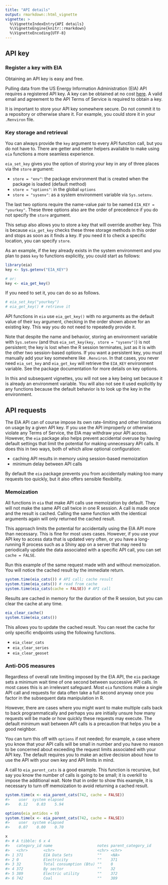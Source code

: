 ---
title: "API details"
output: rmarkdown::html_vignette
vignette: >
  %\VignetteIndexEntry{API details}
  %\VignetteEngine{knitr::rmarkdown}
  %\VignetteEncoding{UTF-8}
---



## API key

### Register a key with EIA

Obtaining an API key is easy and free. 

Pulling data from the US Energy Information Administration (EIA) API requires a registered API key. A key can be obtained at no cost [here](https://www.eia.gov/opendata/register.php). A valid email and agreement to the API Terms of Service is required to obtain a key.

It is important to store your API key somewhere secure. Do not commit it to a repository or otherwise share it. For example, you could store it in your `.Renviron` file.

### Key storage and retrieval

You can always provide the `key` argument to every API function call, but you do not have to. There are getter and setter helpers available to make using `eia` functions a more seamless experience.

`eia_set_key` gives you the option of storing your key in any of three places via the `store` argument:

* `store = "env"`: the package environment that is created when the package is loaded (default method)
* `store = "options"`: in the global `options`
* `store = "sysenv"`: as a system environment variable via `Sys.setenv`.

The last two options require the name-value pair to be named `EIA_KEY = "yourkey"`. These three options also are the order of precedence if you do not specify the `store` argument.

This setup also allows you to store a key that will override another key. This is because `eia_get_key` checks these three storage methods in this order and stops as soon as it finds a key. If you need it to check a specific location, you can specify `store`.

As an example, if the key already exists in the system environment and you plan to pass `key` to functions explicitly, you could start as follows:


```r
library(eia)
key <- Sys.getenv("EIA_KEY") 

# or:
key <- eia_get_key()
```

If you need to set it, you can do so as follows.


```r
# eia_set_key("yourkey")
# eia_get_key() # retrieve it
```

API functions in `eia` use `eia_get_key()` with no arguments as the default value of their `key` argument, checking in the order shown above for an existing key. This way you do not need to repeatedly provide it.

Note that despite the name and behavior, storing an environment variable with `Sys.setenv` (and thus `eia_set_key(key, store = "sysenv")`) is not persistent; the key is lost when the R session terminates, just as it is with the other two session-based options. If you want a persistent key, you must manually add your key somewhere like `.Renviron`. In that cases, you never need `eia_set_key` and `eia_get_key` will retrieve the `EIA_KEY` environment variable. See the package documentation for more details on key options.

In this and subsequent vignettes, you will not see a key being set because it is already an environment variable. You will also not see it used explicitly by any functions because the default behavior is to look up the key in the environment.

## API requests

The EIA API can of course impose its own rate-limiting and other limitations on usage by a given API key. If you use the API improperly or otherwise violate any Terms of Service, the EIA may withdraw your API access. However, the `eia` package also helps prevent accidental overuse by having default settings that limit the potential for making unnecessary API calls. It does this in two ways, both of which allow optional configuration:

*   caching API results in memory using session-based memoization
*   minimum delay between API calls

By default the `eia` package prevents you from accidentally making too many requests too quickly, but it also offers sensible flexibility.

### Memoization

All functions in `eia` that make API calls use memoization by default. They will not make the same API call twice in one R session. A call is made once and the result is cached. Calling the same function with the identical arguments again will only returned the cached result. 

This approach limits the potential for accidentally using the EIA API more than necessary. This is fine for most uses cases. However, if you use your API key to access data that is updated very often, or you have a long-running R process such as a Shiny app on a server that may need to periodically update the data associated with a specific API call, you can set `cache = FALSE`.

Run this example of the same request made with and without memoization. You will notice the cached result by the immediate return.


```r
system.time(eia_cats()) # API call; cache result
system.time(eia_cats()) # read from cache
system.time(eia_cats(cache = FALSE)) # API call
```

Results are cached in memory for the duration of the R session, but you can clear the cache at any time.


```r
eia_clear_cache()
system.time(eia_cats())
```

This allows you to update the cached result. You can reset the cache for only specific endpoints using the following functions.

*    `eia_clear_cats`
*    `eia_clear_series`
*    `eia_clear_geoset`

### Anti-DOS measures

Regardless of overall rate limiting imposed by the EIA API, the `eia` package sets a minimum wait time of one second between successive API calls. In most cases this is an irrelevant safeguard. Most `eia` functions make a single API call and requests for data often take a full second anyway once you factor in the subsequent data manipulation in R.

However, there are cases where you might want to make multiple calls back to back programmatically and perhaps you are initially unsure how many requests will be made or how quickly these requests may execute. The default minimum wait between API calls is a precaution that helps you be a good neighbor.

You can turn this off with `options` if not needed; for example, a case where you know that your API calls will be small in number and you have no reason to be concerned about exceeding the request limits associated with your API key. The default requires you to make an active decision about how to use the API with your own key and API limits in mind.

A call to `eia_parent_cats` is a good example. This function is recursive, but say you know the number of calls is going to be small; it is overkill to impose the additional wait. Note that in order to show this example, it is necessary to turn off memoization to avoid returning a cached result.




```r
system.time(x <- eia_parent_cats(742, cache = FALSE))
#>    user  system elapsed 
#>    0.12    0.03    5.94

options(eia_antidos = 0)
system.time(x <- eia_parent_cats(742, cache = FALSE))
#>    user  system elapsed 
#>    0.07    0.00    0.70

x
#> # A tibble: 6 x 4
#>   category_id name                    notes parent_category_id
#>   <chr>       <chr>                   <chr> <chr>             
#> 1 371         EIA Data Sets           ""    <NA>              
#> 2 0           Electricity             ""    371               
#> 3 32          Total consumption (Btu) ""    0                 
#> 4 372         By sector               ""    32                
#> 5 389         Electric utility        ""    372               
#> 6 742         Coal                    ""    389
```

